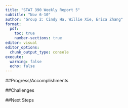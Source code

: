 ```yaml
---
title: "STAT 390 Weekly Report 5"
subtitle: "Nov 6-10"
author: "Group 2: Cindy Ha, Willie Xie, Erica Zhang"
format:
  pdf:
    toc: true
    number-sections: true
editor: visual
editor_options: 
  chunk_output_type: console
execute: 
  warning: false
  echo: false
---
```


##Progress/Accomplishments

##Challenges

##Next Steps
